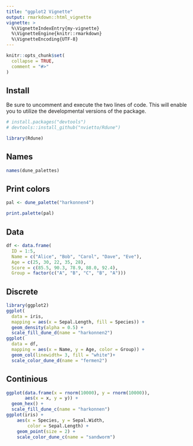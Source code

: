 ```yaml
---
title: "ggplot2 Vignette"
output: rmarkdown::html_vignette
vignette: >
  %\VignetteIndexEntry{my-vignette}
  %\VignetteEngine{knitr::rmarkdown}
  %\VignetteEncoding{UTF-8}
---
```


```r
knitr::opts_chunk$set(
  collapse = TRUE,
  comment = "#>"
)
```


## Install

Be sure to uncomment and execute the two lines of code. This will enable you to utilize the developmental versions of the package.

```r
# install.packages("devtools")
# devtools::install_github("nvietto/Rdune")

library(Rdune)
```





## Names
```r
names(dune_palettes)


```

## Print colors

```r
pal <- dune_palette("harkonnen4")

print.palette(pal)


```



## Data

```r
df <- data.frame(
  ID = 1:5,                             
  Name = c("Alice", "Bob", "Carol", "Dave", "Eve"), 
  Age = c(25, 30, 22, 35, 28),         
  Score = c(85.5, 90.3, 78.9, 88.0, 92.4),
  Group = factor(c("A", "B", "C", "B", "A")))

```


## Discrete

```r
library(ggplot2)
ggplot(
  data = iris,
  mapping = aes(x = Sepal.Length, fill = Species)) +
  geom_density(alpha = 0.5) + 
  scale_fill_dune_d(name = "harkonnen2")
ggplot(
  data = df,
  mapping = aes(x = Name, y = Age, color = Group)) +
  geom_col(linewidth= 3, fill = "white")+
  scale_color_dune_d(name = "fermen2")

```



## Continious 

```r
ggplot(data.frame(x = rnorm(10000), y = rnorm(10000)),
       aes(x = x, y = y)) +
  geom_hex() + 
  scale_fill_dune_c(name = "harkonnen")
ggplot(iris) + 
    aes(x = Species, y = Sepal.Width,
        color = Sepal.Length) + 
    geom_point(size = 2) + 
    scale_color_dune_c(name = "sandworm")


```








